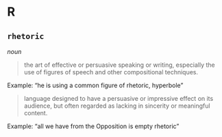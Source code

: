 # R

## `rhetoric`


*noun*

> the art of effective or persuasive speaking or writing, especially the use of figures of speech and other compositional techniques.

Example: "he is using a common figure of rhetoric, hyperbole"

> language designed to have a persuasive or impressive effect on its audience, but often regarded as lacking in sincerity or meaningful content.

Example: "all we have from the Opposition is empty rhetoric"




